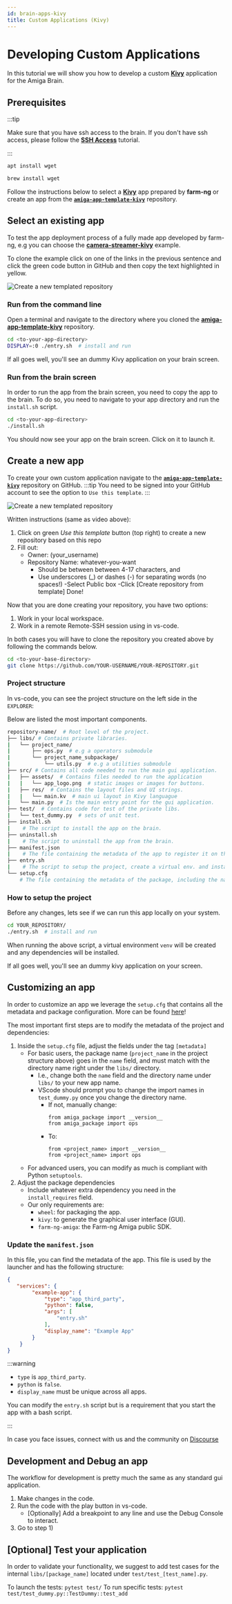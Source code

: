 ```yaml
---
id: brain-apps-kivy
title: Custom Applications (Kivy)
---
```


# Developing Custom Applications

In this tutorial we will show you how to develop a custom [**Kivy**](https://kivy.org/) application for the Amiga Brain.

## Prerequisites

:::tip

Make sure that you have ssh access to the brain. If you don't have ssh access, please follow the [**SSH Access**](/docs/ssh) tutorial.

:::


<Tabs>
<TabItem value="linux" label="Linux/WSL" default>

```bash
apt install wget
```

</TabItem>
<TabItem value="macos" label="MacOs" default>

```bash
brew install wget
```

</TabItem>
</Tabs>


Follow the instructions below to select a [**Kivy**](https://kivy.org/) app
prepared by **farm-ng** or create an app from the
[**`amiga-app-template-kivy`**](https://github.com/farm-ng/amiga-app-template-kivy) repository.

## Select an existing app

To test the app deployment process of a fully made app developed by farm-ng, e.g you can choose the [**camera-streamer-kivy**](https://github.com/farm-ng/camera-streamer-kivy)
example.

To clone the example click on one of the links in the previous sentence and click the green code button in GitHub and then copy the text highlighted in yellow.

![Create a new templated repository](https://user-images.githubusercontent.com/66448234/223195510-2160a0b1-115e-4e36-bff1-c1560a4a6b2f.png)

### Run from the command line

Open a terminal and navigate to the directory where you cloned the [**amiga-app-template-kivy**](https://github.com/farm-ng/amiga-app-template-kivy) repository.

```bash
cd <to-your-app-directory>
DISPLAY=:0 ./entry.sh  # install and run
```

If all goes well, you'll see an dummy Kivy application on your brain screen.

### Run from the brain screen

In order to run the app from the brain screen, you need to copy the app to the brain.
To do so, you need to navigate to your app directory and run the `install.sh` script.

```bash
cd <to-your-app-directory>
./install.sh
```

You should now see your app on the brain screen. Click on it to launch it.


## Create a new app

To create your own custom application navigate to the [**`amiga-app-template-kivy`**](https://github.com/farm-ng/amiga-app-template-kivy) repository on GitHub.
:::tip
You need to be signed into your GitHub account to see the option to `Use this template`.
:::


![Create a new templated repository](https://user-images.githubusercontent.com/5157099/205272492-356c1540-948e-43dc-8f60-8992caa8d511.gif)

Written instructions (same as video above):
1. Click on green *Use this template* button (top right) to create a new repository based on this repo
2. Fill out:
    - Owner: (your_username)
    - Repository Name: whatever-you-want
        - Should be between between 4-17 characters, and
        - Use underscores (_) or dashes (-) for separating words (no spaces!)
    -Select Public box
    -Click [Create repository from template]
Done!

Now that you are done creating your repository, you have two options:

1. Work in your local workspace.
2. Work in a remote Remote-SSH session using in vs-code.

In both cases you will have to clone the repository you created above by following the commands below.

```bash
cd <to-your-base-directory>
git clone https://github.com/YOUR-USERNAME/YOUR-REPOSITORY.git
```

### Project structure

In vs-code, you can see the project structure on the left side in the `EXPLORER`:

Below are listed the most important components.

```bash
repository-name/  # Root level of the project.
├── libs/ # Contains private libraries.
|   └── project_name/
|       ├── ops.py  # e.g a operators submodule
|       └── project_name_subpackage/
|           └── utils.py  # e.g a utilities submodule
├── src/ # Contains all code needed to run the main gui application.
|   ├── assets/  # Contains files needed to run the application
|   |   └── app_logo.png  # static images or images for buttons.
|   ├── res/  # Contains the layout files and UI strings.
|   |   └── main.kv  # main ui layout in Kivy languague
|   └── main.py  # Is the main entry point for the gui application.
├── test/  # Contains code for test of the private libs.
|   └── test_dummy.py  # sets of unit test.
├── install.sh
|    # The script to install the app on the brain.
├── uninstall.sh
|    # The script to uninstall the app from the brain.
├── manifest.json
|    # The file containing the metadata of the app to register it on the brain.
├── entry.sh
|    # The script to setup the project, create a virtual env. and install dependencies.
└── setup.cfg
    # The file containing the metadata of the package, including the name, versioning, etc. Learn more here: https://setuptools.pypa.io/en/latest/userguide/declarative_config.html

```

### How to setup the project

Before any changes, lets see if we can run this app locally on your system.

```bash
cd YOUR_REPOSITORY/
./entry.sh  # install and run
```

When running the above script, a virtual environment `venv` will be created and any dependencies will be installed.

If all goes well, you'll see an dummy kivy application on your screen.

## Customizing an app

In order to customize an app we leverage the `setup.cfg` that contains all the metadata and package configuration.
More can be found [here](https://setuptools.pypa.io/en/latest/userguide/declarative_config.html)!

The most important first steps are to modify the metadata of the project and dependencies:

1. Inside the `setup.cfg` file, adjust the fields under the tag `[metadata]`
    * For basic users, the package name (`project_name` in the project structure above) goes in the `name` field, and must match with the directory name right under the `libs/` directory.
      * I.e., change both the `name` field and the directory name under `libs/` to your new app name.
      * VScode should prompt you to change the import names in `test_dummy.py` once you change the directory name.
        * If not, manually change:
            ```
            from amiga_package import __version__
            from amiga_package import ops
            ```
        * To:
            ```
            from <project_name> import __version__
            from <project_name> import ops
            ```
    * For advanced users, you can modify as much is compliant with Python `setuptools`.
2. Adjust the package dependencies
    * Include whatever extra dependency you need in the `install_requires` field.
    * Our only requirements are:
        * `wheel`: for packaging the app.
        * `kivy`: to generate the graphical user interface (GUI).
        * `farm-ng-amiga`: the Farm-ng Amiga public SDK.

### Update the `manifest.json`

In this file, you can find the metadata of the app. This file is used by the launcher
and has the following structure:

```json
{
   "services": {
        "example-app": {
            "type": "app_third_party",
            "python": false,
            "args": [
                "entry.sh"
            ],
            "display_name": "Example App"
        }
    }
}
```

:::warning

- `type` is `app_third_party`.
- `python` is `false`.
- `display_name` must be unique across all apps.

You can modify the `entry.sh` script but is a requirement that you start the app with a bash script.

:::

In case you face issues, connect with us and the community on [Discourse](https://discourse.farm-ng.com/c/support/5)

## Development and Debug an app

The workflow for development is pretty much the same as any standard gui application.

1. Make changes in the code.
2. Run the code with the play button in vs-code.
    - [Optionally] Add a breakpoint to any line and use the Debug Console to interact.
3. Go to step 1)


## [Optional] Test your application

In order to validate your functionality, we suggest to add test cases for the internal `libs/[package_name]`
located under `test/test_[test_name].py`.

To launch the tests: `pytest test/`
To run specific tests: `pytest test/test_dummy.py::TestDummy::test_add`
